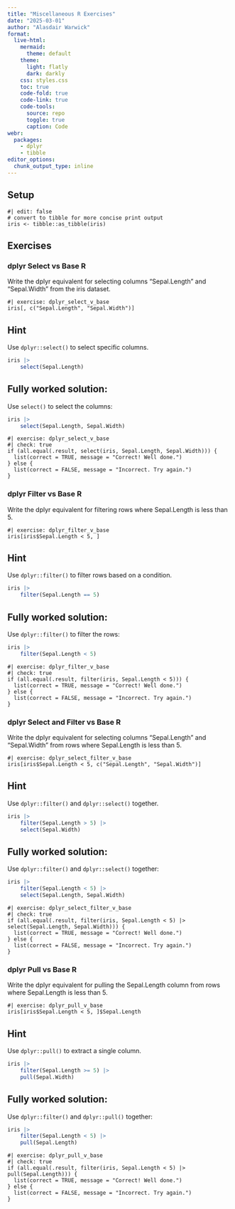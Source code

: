 ```yaml
---
title: "Miscellaneous R Exercises"
date: "2025-03-01"
author: "Alasdair Warwick"
format:
  live-html:
    mermaid:
      theme: default
    theme:
      light: flatly
      dark: darkly
    css: styles.css
    toc: true
    code-fold: true
    code-link: true
    code-tools:
      source: repo
      toggle: true
      caption: Code
webr:
  packages:
    - dplyr
    - tibble
editor_options: 
  chunk_output_type: inline
---
```


## Setup

```webr
#| edit: false
# convert to tibble for more concise print output
iris <- tibble::as_tibble(iris)
```

## Exercises

### dplyr Select vs Base R

Write the dplyr equivalent for selecting columns "Sepal.Length" and "Sepal.Width" from the iris dataset.

```webr
#| exercise: dplyr_select_v_base
iris[, c("Sepal.Length", "Sepal.Width")]
```

::: { .hint exercise="dplyr_select_v_base"}
::: { .callout-note collapse="false"}
## Hint

Use `dplyr::select()` to select specific columns.

```r
iris |>
    select(Sepal.Length)
```
:::
:::

::: { .solution exercise="dplyr_select_v_base" }
::: { .callout-tip collapse="false"}
## Fully worked solution:

Use `select()` to select the columns:

```r
iris |>
    select(Sepal.Length, Sepal.Width)
```
:::
:::

```webr
#| exercise: dplyr_select_v_base
#| check: true
if (all.equal(.result, select(iris, Sepal.Length, Sepal.Width))) {
  list(correct = TRUE, message = "Correct! Well done.")
} else {
  list(correct = FALSE, message = "Incorrect. Try again.")
}
```

### dplyr Filter vs Base R

Write the dplyr equivalent for filtering rows where Sepal.Length is less than 5.

```webr
#| exercise: dplyr_filter_v_base
iris[iris$Sepal.Length < 5, ]
```

::: { .hint exercise="dplyr_filter_v_base"}
::: { .callout-note collapse="false"}
## Hint

Use `dplyr::filter()` to filter rows based on a condition.

```r
iris |>
    filter(Sepal.Length == 5)
```
:::
:::

::: { .solution exercise="dplyr_filter_v_base" }
::: { .callout-tip collapse="false"}
## Fully worked solution:

Use `dplyr::filter()` to filter the rows:

```r
iris |>
    filter(Sepal.Length < 5)
```
:::
:::

```webr
#| exercise: dplyr_filter_v_base
#| check: true
if (all.equal(.result, filter(iris, Sepal.Length < 5))) {
  list(correct = TRUE, message = "Correct! Well done.")
} else {
  list(correct = FALSE, message = "Incorrect. Try again.")
}
```

### dplyr Select and Filter vs Base R

Write the dplyr equivalent for selecting columns "Sepal.Length" and "Sepal.Width" from rows where Sepal.Length is less than 5.

```webr
#| exercise: dplyr_select_filter_v_base
iris[iris$Sepal.Length < 5, c("Sepal.Length", "Sepal.Width")]
```

::: { .hint exercise="dplyr_select_filter_v_base"}
::: { .callout-note collapse="false"}
## Hint

Use `dplyr::filter()` and `dplyr::select()` together.

```r
iris |>
    filter(Sepal.Length > 5) |>
    select(Sepal.Width)
```
:::
:::

::: { .solution exercise="dplyr_select_filter_v_base" }
::: { .callout-tip collapse="false"}
## Fully worked solution:

Use `dplyr::filter()` and `dplyr::select()` together:

```r
iris |>
    filter(Sepal.Length < 5) |>
    select(Sepal.Length, Sepal.Width)
```
:::
:::

```webr
#| exercise: dplyr_select_filter_v_base
#| check: true
if (all.equal(.result, filter(iris, Sepal.Length < 5) |> select(Sepal.Length, Sepal.Width))) {
  list(correct = TRUE, message = "Correct! Well done.")
} else {
  list(correct = FALSE, message = "Incorrect. Try again.")
}
```

### dplyr Pull vs Base R

Write the dplyr equivalent for pulling the Sepal.Length column from rows where Sepal.Length is less than 5.

```webr
#| exercise: dplyr_pull_v_base
iris[iris$Sepal.Length < 5, ]$Sepal.Length
```

::: { .hint exercise="dplyr_pull_v_base"}
::: { .callout-note collapse="false"}
## Hint

Use `dplyr::pull()` to extract a single column.

```r
iris |>
    filter(Sepal.Length >= 5) |>
    pull(Sepal.Width)
```
:::
:::

::: { .solution exercise="dplyr_pull_v_base" }
::: { .callout-tip collapse="false"}
## Fully worked solution:

Use `dplyr::filter()` and `dplyr::pull()` together:

```r
iris |>
    filter(Sepal.Length < 5) |>
    pull(Sepal.Length)
```
:::
:::

```webr
#| exercise: dplyr_pull_v_base
#| check: true
if (all.equal(.result, filter(iris, Sepal.Length < 5) |> pull(Sepal.Length))) {
  list(correct = TRUE, message = "Correct! Well done.")
} else {
  list(correct = FALSE, message = "Incorrect. Try again.")
}
```
